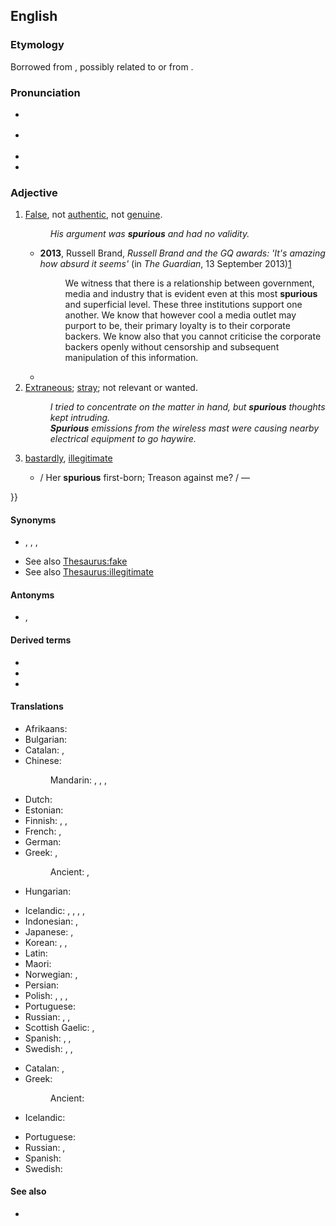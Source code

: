 ==English==
{{was wotd|2007|November|27}}

===Etymology===
Borrowed from {{bor|en|LL.|spurius|t=illegitimate, bastardly}}, possibly related to {{m|la|sperno}} or from {{der|en|ett|-}}.

===Pronunciation===
* {{a|RP}} {{IPA|en|/ˈspjʊə.ɹi.əs/}}
* {{a|US}} {{IPA|en|/ˈspjʊ.ɹi.əs/|/ˈspʊ.ɹi.əs/|/ˈspjɔ.ɹi.əs/}}
* {{audio|en|en-us-spurious.ogg|Audio (US)}}
* {{rhymes|en|ʊəɹiəs}}

===Adjective===
{{en-adj}}

# [[false|False]], not [[authentic]], not [[genuine]].
#: ''His argument was '''spurious''' and had no validity.''
#* '''2013''', Russell Brand, ''Russell Brand and the GQ awards: <nowiki>'It's amazing how absurd it seems'</nowiki>'' (in ''The Guardian'', 13 September 2013)[http://www.theguardian.com/culture/2013/sep/13/russell-brand-gq-awards-hugo-boss]
#*: We witness that there is a relationship between government, media and industry that is evident even at this most '''spurious''' and superficial level. These three institutions support one another. We know that however cool a media outlet may purport to be, their primary loyalty is to their corporate backers. We know also that you cannot criticise the corporate backers openly without censorship and subsequent manipulation of this information.
#*{{quote-journal
|en
|journal=Jewish Currents
|date=2019-7-19
|author=Noah Kulwin
|url=https://jewishcurrents.org/democrats-fail-the-left-once-again/
|title=Democrats Fail the Left, Once Again
|passage=[Ilhan] Omar was left twisting in the wind earlier this year after facing '''spurious''' charges of antisemitism, a display of Democratic cowardice co-signed by Chelsea Clinton, Chuck Schumer, and most every other Democrat with a congressional leadership position.}}
# [[extraneous|Extraneous]]; [[stray]]; not relevant or wanted.
#: ''I tried to concentrate on the matter in hand, but '''spurious''' thoughts kept intruding.''
#: '''''Spurious''' emissions from the wireless mast were causing nearby electrical equipment to go haywire.''
# {{lb|en|archaic}} [[bastardly]], [[illegitimate]]
#* {{quote-book
|en
|author=John Milton
|title=[[w:Samson Agonistes|Samson Agonistes]]
|year=1671
|line=391
|url=http://www.dartmouth.edu/~milton/reading_room/samson/drama/text.shtml
|text={{...}} / Her '''spurious''' first-born; Treason against me? / &mdash;
}}

====Synonyms====
* {{sense|false}} {{l|en|counterfeit}}, {{l|en|fake}}, {{l|en|false}}, {{l|en|bogus}}
* See also [[Thesaurus:fake]]
* See also [[Thesaurus:illegitimate]]

====Antonyms====
* {{sense|false}} {{l|en|genuine}}, {{l|en|representative}}

====Derived terms====
* {{l|en|spuriosity}}
* {{l|en|spuriously}}
* {{l|en|spuriousness}}

====Translations====
{{trans-top|false}}
* Afrikaans: {{t|af|vals}}
* Bulgarian: {{t+|bg|фалши́в}}
* Catalan: {{t+|ca|espuri}}, {{t+|ca|fals}}
* Chinese:
*: Mandarin: {{t+|cmn|虛假|alt=虛假的}}, {{t+|cmn|虚假|tr=xūjiǎ de|alt=虚假的}}, {{t+|cmn|偽造|alt=偽造的}}, {{t+|cmn|伪造|tr=wěizào de|alt=伪造的}}
* Dutch: {{t+|nl|vals}}
* Estonian: {{t|et|võlts}}
* Finnish: {{t+|fi|väärennetty}}, {{t+|fi|väärä}}, {{t+|fi|epäaito}}
* French: {{t+|fr|faux}}, {{t+|fr|trompeur}}
* German: {{t+|de|unecht}}
* Greek: {{t+|el|πλαστός|m}}, {{t+|el|κίβδηλος|m}}
*: Ancient: {{t|grc|πλαστός}}, {{t|grc|νόθος}}
* Hungarian: {{t+|hu|hamis}}
{{trans-mid}}
* Icelandic: {{t|is|óekta|m}}, {{t|is|falskur|m}}, {{t|is|falsaður|m}}, {{t|is|tál-}}, {{t|is|fals-}}
* Indonesian: {{t+|id|palsu}}, {{t+|id|tiru|alt=tiruan}}
* Japanese: {{t|ja|にせ物|tr=にせものの, nisemono no|alt=にせ物の}}, {{t+|ja|疑似|tr=ぎじの, giji no|alt=疑似の}}
* Korean: {{t+|ko|거짓|tr=geojis-ui|alt=거짓의}}, {{t+|ko|속임수|tr=sogimsu-ui|alt=속임수의}}, {{t+|ko|위조|tr=wijo-doen|alt=위조된}}
* Latin: {{t|la|reprobus}}
* Maori: {{t|mi|tipatipa}}
* Norwegian: {{t+|no|falsk}}, {{t|no|uekte}}
* Persian: {{t+|fa|مجعول|tr=maj'ul}}
* Polish: {{t+|pl|fałszywy}}, {{t+|pl|nieprawdziwy}}, {{t|pl|nieautentyczny}}, {{t|pl|podrobiony}}
* Portuguese: {{t+|pt|espúrio|m}}
* Russian: {{t+|ru|ло́жный}}, {{t+|ru|подде́льный|m}}, {{t+|ru|фальши́вый}}
* Scottish Gaelic: {{t|gd|meallta}}, {{t|gd|mealltach}}
* Spanish: {{t+|es|espurio}}, {{t+|es|falso}}, {{t+|es|mentira}}
* Swedish: {{t+|sv|falsk}}, {{t+|sv|förfalskad}}, {{t+|sv|oäkta}}
{{trans-bottom}}

{{trans-top|illegitimate}}
* Catalan: {{t+|ca|espuri}}, {{t+|ca|bastard}}
* Greek: {{t+|el|νόθος|m}}
*: Ancient: {{t|grc|νόθος}}
* Icelandic: {{t|is|óskilgetinn|m}}
{{trans-mid}}
* Portuguese: {{t+|pt|espúrio|m}}
* Russian: {{t+|ru|внебра́чный|m}}, {{t+|ru|незаконноро́жденный|m}}
* Spanish: {{t+|es|espurio|m}}
* Swedish: {{t+|sv|oäkta}}
{{trans-bottom}}

====See also====
* {{l|en|specious}}